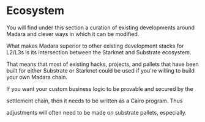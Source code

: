 
# Ecosystem

You will find under this section a curation of existing developments around Madara and clever ways in which it can be modified.

What makes Madara superior to other existing development stacks for L2/L3s is its intersection between the Starknet and Substrate ecosystem.

That means that most of existing hacks, projects, and pallets that have been built for either Substrate or Starknet could be used if you're willing to build your own Madara chain.

<Callout type="warning" emoji="⚠️">

If you want your custom business logic to be provable and secured by the

settlement chain, then it needs to be written as a Cairo program. Thus

adjustments will often need to be made on substrate pallets, especially.

</Callout>
